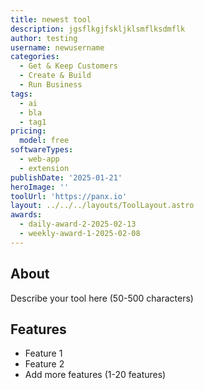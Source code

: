 ```yaml
---
title: newest tool
description: jgsflkgjfskljklsmflksdmflk
author: testing
username: newusername
categories:
  - Get & Keep Customers
  - Create & Build
  - Run Business
tags:
  - ai
  - bla
  - tag1
pricing:
  model: free
softwareTypes:
  - web-app
  - extension
publishDate: '2025-01-21'
heroImage: ''
toolUrl: 'https://panx.io'
layout: ../../../layouts/ToolLayout.astro
awards:
  - daily-award-2-2025-02-13
  - weekly-award-1-2025-02-08
---
```

## About
Describe your tool here (50-500 characters)

## Features
- Feature 1
- Feature 2
- Add more features (1-20 features)
